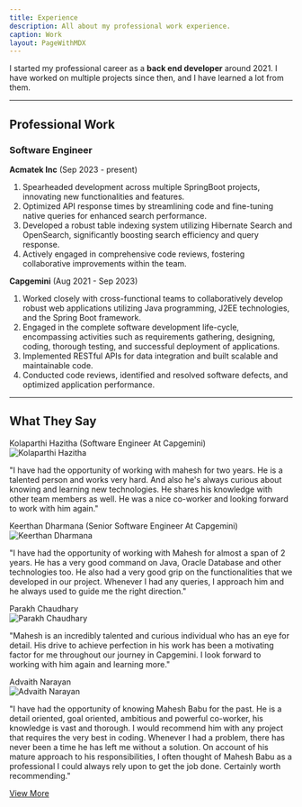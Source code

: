 ```yaml
---
title: Experience
description: All about my professional work experience.
caption: Work
layout: PageWithMDX
---
```


I started my professional career as a **back end developer** around 2021. I have worked on multiple projects since then, and I have learned a lot from them.

---

## Professional Work

### Software Engineer

**Acmatek Inc** (Sep 2023 - present)

1. Spearheaded development across multiple SpringBoot projects, innovating new functionalities and features.
2. Optimized API response times by streamlining code and fine-tuning native queries for enhanced search performance.
3. Developed a robust table indexing system utilizing Hibernate Search and OpenSearch, significantly boosting search efficiency and query response.
4. Actively engaged in comprehensive code reviews, fostering collaborative improvements within the team.

**Capgemini** (Aug 2021 - Sep 2023)

1. Worked closely with cross-functional teams to collaboratively develop robust web applications utilizing Java programming,
   J2EE technologies, and the Spring Boot framework.
2. Engaged in the complete software development life-cycle, encompassing activities such as requirements gathering, designing, coding, thorough testing, and successful deployment of applications.
3. Implemented RESTful APIs for data integration and built scalable and maintainable code.
4. Conducted code reviews, identified and resolved software defects, and optimized application performance.

---

## What They Say

<div className="flex items-center justify-between">
  <div className="flex items-center">
    <span
      className="text-lg font-bold
    text-white"
    >
      Kolaparthi Hazitha
    </span>
    <span className="ml-2 text-sm text-gray-500">
      (Software Engineer At Capgemini)
    </span>
  </div>
  <img
    src="https://media.licdn.com/dms/image/D5603AQEoXqmAgTZ0_Q/profile-displayphoto-shrink_200_200/0/1678373640264?e=2147483647&v=beta&t=41M48WWFBkQHytoGzjYPErSEhvagi1A-LpMXYWKXJTA"
    alt="Kolaparthi Hazitha"
    className="h-16 w-16 rounded-full"
  />

</div>
<div className="mb-8">
  <p>
    "I have had the opportunity of working with mahesh for two years. He is a
    talented person and works very hard. And also he's always curious about
    knowing and learning new technologies. He shares his knowledge with other
    team members as well. He was a nice co-worker and looking forward to work
    with him again."
  </p>
</div>

<div className="mt-[30px] flex items-center justify-between">
  <div className="flex items-center">
    <span
      className="text-lg font-bold
    text-white"
    >
      Keerthan Dharmana
    </span>
    <span className="ml-2 text-sm text-gray-500">
      (Senior Software Engineer At Capgemini)
    </span>
  </div>
  <img
    src="https://media.licdn.com/dms/image/D5603AQFNgEl8J8lcGQ/profile-displayphoto-shrink_400_400/0/1665596496651?e=1709769600&v=beta&t=wvBJRCwh95A5B1uRnS9G_9M1PPV0olz1jX5xcgI79Kw"
    alt="Keerthan Dharmana"
    className="h-16 w-16 rounded-full"
  />
</div>
<div>
  <p className="mb-8">
    "I have had the opportunity of working with Mahesh for almost a span of 2
    years. He has a very good command on Java, Oracle Database and other
    technologies too. He also had a very good grip on the functionalities that
    we developed in our project. Whenever I had any queries, I approach him and
    he always used to guide me the right direction."
  </p>
</div>

<div className="flex items-center justify-between">
  <div className="flex items-center">
    <span
      className="text-lg font-bold
    text-white"
    >
      Parakh Chaudhary
    </span>
    <span className="ml-2 text-sm text-gray-500"></span>
  </div>
  <img
    src="https://media.licdn.com/dms/image/D4D03AQGSA8XjXEWt9w/profile-displayphoto-shrink_400_400/0/1673440949127?e=1709769600&v=beta&t=qwkaSwx5vt1_g88CUiyy-bZwM1a5obydeGt1EuTJf_Y"
    alt="Parakh Chaudhary"
    className="h-16 w-16 rounded-full"
  />
</div>
<div>
  <p className="mb-8">
    "Mahesh is an incredibly talented and curious individual who has an eye for
    detail. His drive to achieve perfection in his work has been a motivating
    factor for me throughout our journey in Capgemini. I look forward to working
    with him again and learning more."
  </p>
</div>

<div className="flex items-center justify-between">
  <div className="flex items-center">
    <span
      className="text-lg font-bold
    text-white"
    >
      Advaith Narayan
    </span>
    <span className="ml-2 text-sm text-gray-500"></span>
  </div>
  <img
    src="https://media.licdn.com/dms/image/D4D03AQEO303tJ3vkkg/profile-displayphoto-shrink_400_400/0/1696948886133?e=1709769600&v=beta&t=lPTa120q5nxPggnJtqey59gZO7lq1LcOw93sxyEbxaU"
    alt="Advaith Narayan"
    className="h-16 w-16 rounded-full"
  />
</div>
<div>
  <p className="mb-8">
    "I have had the opportunity of knowing Mahesh Babu for the past. He is a
    detail oriented, goal oriented, ambitious and powerful co-worker, his
    knowledge is vast and thorough. I would recommend him with any project that
    requires the very best in coding. Whenever I had a problem, there has never
    been a time he has left me without a solution. On account of his mature
    approach to his responsibilities, I often thought of Mahesh Babu as a
    professional I could always rely upon to get the job done. Certainly worth
    recommending."
  </p>
</div>
<a
  href="https://www.linkedin.com/in/maheshbabu11/details/recommendations"
  target="_blank"
  className="mt-4 inline-block flex items-center justify-center bg-blue-500  text-black hover:bg-blue-700 dark:text-white"
>
  View More
</a>

